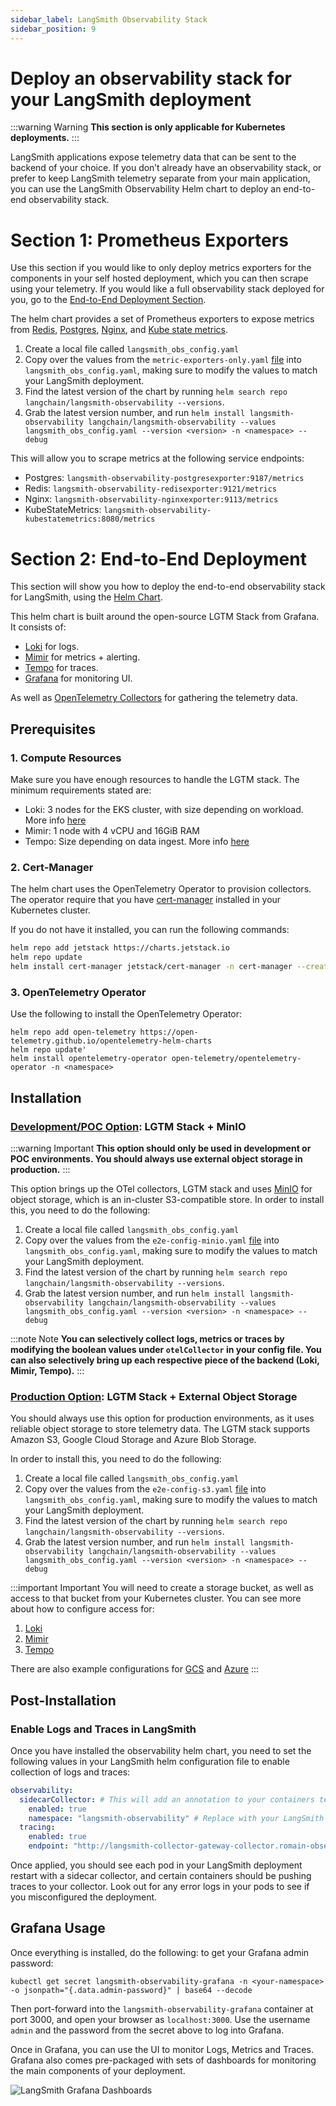 ```yaml
---
sidebar_label: LangSmith Observability Stack
sidebar_position: 9
---
```


# Deploy an observability stack for your LangSmith deployment

:::warning Warning
**This section is only applicable for Kubernetes deployments.**
:::

LangSmith applications expose telemetry data that can be sent to the backend of your choice. If you don’t already have an observability stack,
or prefer to keep LangSmith telemetry separate from your main application, you can use the LangSmith Observability Helm chart to deploy an end-to-end observability stack.

# Section 1: Prometheus Exporters

Use this section if you would like to only deploy metrics exporters for the components in your self hosted deployment, which you can then scrape using your telemetry. If you would like a full observability stack deployed for you, go to the [End-to-End Deployment Section](./observability_stack#prerequisites).

The helm chart provides a set of Prometheus exporters to expose metrics from [Redis](https://github.com/prometheus-community/helm-charts/tree/main/charts/prometheus-redis-exporter),
[Postgres](https://github.com/prometheus-community/helm-charts/tree/main/charts/prometheus-postgres-exporter), [Nginx](https://github.com/prometheus-community/helm-charts/tree/main/charts/prometheus-nginx-exporter), and [Kube state metrics](https://github.com/prometheus-community/helm-charts/tree/main/charts/kube-state-metrics).

1. Create a local file called `langsmith_obs_config.yaml`
2. Copy over the values from the `metric-exporters-only.yaml` [file](https://github.com/langchain-ai/helm/blob/main/charts/langsmith-observability/examples/metric-exporters-only.yaml) into `langsmith_obs_config.yaml`, making sure to modify the values to match your LangSmith deployment.
3. Find the latest version of the chart by running `helm search repo langchain/langsmith-observability --versions`.
4. Grab the latest version number, and run `helm install langsmith-observability langchain/langsmith-observability --values langsmith_obs_config.yaml --version <version> -n <namespace> --debug`

This will allow you to scrape metrics at the following service endpoints:
- Postgres: `langsmith-observability-postgresexporter:9187/metrics`
- Redis: `langsmith-observability-redisexporter:9121/metrics`
- Nginx: `langsmith-observability-nginxexporter:9113/metrics`
- KubeStateMetrics: `langsmith-observability-kubestatemetrics:8080/metrics`


# Section 2: End-to-End Deployment
This section will show you how to deploy the end-to-end observability stack for LangSmith, using the [Helm Chart](https://github.com/langchain-ai/helm/tree/main/charts/langsmith-observability).

This helm chart is built around the open-source LGTM Stack from Grafana. It consists of:

- [Loki](https://grafana.com/docs/loki/latest/) for logs.
- [Mimir](https://grafana.com/docs/mimir/latest/) for metrics + alerting.
- [Tempo](https://grafana.com/docs/tempo/latest/) for traces.
- [Grafana](https://grafana.com/docs/grafana/latest/) for monitoring UI.

As well as [OpenTelemetry Collectors](https://opentelemetry.io/docs/collector/) for gathering the telemetry data.

## Prerequisites

### 1. Compute Resources
Make sure you have enough resources to handle the LGTM stack. The minimum requirements stated are:
- Loki: 3 nodes for the EKS cluster, with size depending on workload. More info [here](https://grafana.com/docs/loki/latest/setup/size/)
- Mimir: 1 node with 4 vCPU and 16GiB RAM
- Tempo: Size depending on data ingest. More info [here](https://grafana.com/docs/tempo/latest/setup/size/)

### 2. Cert-Manager

The helm chart uses the OpenTelemetry Operator to provision collectors. The operator require that you have [cert-manager](https://cert-manager.io/docs/installation/)
installed in your Kubernetes cluster.

If you do not have it installed, you can run the following commands:

```bash
helm repo add jetstack https://charts.jetstack.io
helm repo update
helm install cert-manager jetstack/cert-manager -n cert-manager --create-namespace
```

### 3. OpenTelemetry Operator

Use the following to install the OpenTelemetry Operator:
```
helm repo add open-telemetry https://open-telemetry.github.io/opentelemetry-helm-charts
helm repo update'
helm install opentelemetry-operator open-telemetry/opentelemetry-operator -n <namespace>
```

## Installation

### <u>Development/POC Option</u>: LGTM Stack + MinIO
:::warning Important
**This option should only be used in development or POC environments. You should always use external object storage in production.**
:::

This option brings up the OTel collectors, LGTM stack and uses [MinIO](https://github.com/minio/minio) for object storage, which is an in-cluster S3-compatible store.
In order to install this, you need to do the following:
1. Create a local file called `langsmith_obs_config.yaml`
2. Copy over the values from the `e2e-config-minio.yaml` [file](https://github.com/langchain-ai/helm/blob/main/charts/langsmith-observability/examples/e2e-stack-minio.yaml) into `langsmith_obs_config.yaml`, making sure to modify the values to match your LangSmith deployment.
3. Find the latest version of the chart by running `helm search repo langchain/langsmith-observability --versions`.
4. Grab the latest version number, and run ```helm install langsmith-observability langchain/langsmith-observability --values langsmith_obs_config.yaml --version <version> -n <namespace> --debug```

:::note Note
**You can selectively collect logs, metrics or traces by modifying the boolean values under `otelCollector` in your config file.
You can also selectively bring up each respective piece of the backend (Loki, Mimir, Tempo).**
:::

### <u>Production Option</u>: LGTM Stack + External Object Storage
You should always use this option for production environments, as it uses reliable object storage to store telemetry data.
The LGTM stack supports Amazon S3, Google Cloud Storage and Azure Blob Storage.

In order to install this, you need to do the following:
1. Create a local file called `langsmith_obs_config.yaml`
2. Copy over the values from the `e2e-config-s3.yaml` [file](https://github.com/langchain-ai/helm/blob/main/charts/langsmith-observability/examples/e2e-stack-s3.yaml) into `langsmith_obs_config.yaml`, making sure to modify the values to match your LangSmith deployment.
3. Find the latest version of the chart by running `helm search repo langchain/langsmith-observability --versions`.
4. Grab the latest version number, and run `helm install langsmith-observability langchain/langsmith-observability --values langsmith_obs_config.yaml --version <version> -n <namespace> --debug`

:::important Important
You will need to create a storage bucket, as well as access to that bucket from your Kubernetes cluster. You can see more about how to configure access for:
1. [Loki](https://grafana.com/docs/loki/latest/configure/storage/#aws-deployment-s3-single-store)
2. [Mimir](https://grafana.com/docs/mimir/latest/configure/configure-object-storage-backend/)
3. [Tempo](https://grafana.com/docs/tempo/latest/configuration/hosted-storage/)

There are also example configurations for [GCS](https://github.com/langchain-ai/helm/blob/main/charts/langsmith-observability/examples/e2e-stack-gcs.yaml) and [Azure](https://github.com/langchain-ai/helm/blob/main/charts/langsmith-observability/examples/e2e-stack-azure.yaml)
:::


## Post-Installation

### Enable Logs and Traces in LangSmith
Once you have installed the observability helm chart, you need to set the following values in your LangSmith helm configuration file to enable collection of logs and traces:
```yaml
observability:
  sidecarCollector: # This will add an annotation to your containers telling the OTEL Operator to bring up a sidecar container. Used in the LangSmith Observability helm chart.
    enabled: true
    namespace: "langsmith-observability" # Replace with your LangSmith Observability namespace.
  tracing:
    enabled: true
    endpoint: "http://langsmith-collector-gateway-collector.romain-observability.svc.cluster.local:4318/v1/traces" # Replace this with the endpoint of your trace collector. If you are using the LangSmith Observability helm chart, this will be the endpoint of the OTEL Gateway collector.
```

Once applied, you should see each pod in your LangSmith deployment restart with a sidecar collector, and certain containers should be pushing traces to your collector.
Look out for any error logs in your pods to see if you misconfigured the deployment.

## Grafana Usage
Once everything is installed, do the following:
 to get your Grafana admin password:
```
kubectl get secret langsmith-observability-grafana -n <your-namespace> -o jsonpath="{.data.admin-password}" | base64 --decode
```

Then port-forward into the `langsmith-observability-grafana` container at port 3000, and open your browser as `localhost:3000`.
Use the username `admin` and the password from the secret above to log into Grafana.

Once in Grafana, you can use the UI to monitor Logs, Metrics and Traces. Grafana also comes pre-packaged with sets of dashboards for monitoring the main components of your deployment.

![LangSmith Grafana Dashboards](../static/langsmith_grafana_dashboards.png)

